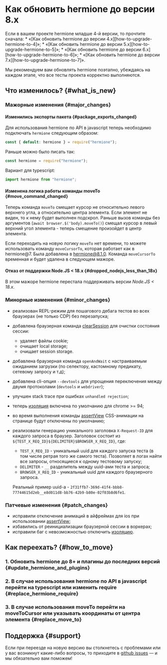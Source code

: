 
# Как обновить hermione до версии 8.x

<Admonition type="warning">
Если в вашем проекте hermione младше 4-й версии, то прочтите сначала:
* «[Как обновить hermione до версии 4.x][how-to-upgrade-hermione-to-4]»;
* «[Как обновить hermione до версии 5.x][how-to-upgrade-hermione-to-5]»;
* «[Как обновить hermione до версии 6.x][how-to-upgrade-hermione-to-6]»;
* «[Как обновить hermione до версии 7.x][how-to-upgrade-hermione-to-7]».

Мы рекомендуем вам обновлять hermione поэтапно, убеждаясь на каждом этапе, что все тесты проекта корректно выполняются.

</Admonition>

## Что изменилось? {#what_is_new}

### Мажорные изменения {#major_changes}

#### Изменились экспорты пакета {#package_exports_changed}

Для использования hermione по API в javascript теперь необходимо подключать `hermione` следующим образом:

```javascript
const { default: hermione } = require("hermione");
```

Раньше можно было писать так:

```javascript
const hermione = require("hermione");
```

Вариант для typescript:

```typescript
import hermione from "hermione";
```

#### Изменена логика работы команды moveTo {#move_command_changed}

Теперь команда `moveTo` смещает курсор не относительно левого верхнего угла, а относительно центра элемента. Если элемент не виден, то к нему будет выполнен подскрол.
Раньше вызов команды без аргументов (`await browser.$('body).moveTo()`) смещал курсор в левый верхний угол элемента - теперь смещение произойдет в центр элемента.

Если переходить на новую логику `moveTo` нет времени, то можете использовать команду `moveCursorTo`, которая работает как в hermione@7. Была добавлена в hermione@8.1.0.
Команда `moveCursorTo` временная и будет удалена в следующем мажоре.

#### Отказ от поддержки Node.JS < 18.x {#dropped_nodejs_less_than_18x}

В этом мажоре hermione перестала поддерживать версии _Node.JS < 18.x_.

### Минорные изменения {#minor_changes}

-   реализован REPL-режим для пошагового дебага тестов во всех браузерах (не только CDP) без перезапуска;
-   добавлена браузерная команда [clearSession][hermione-clear-session] для очистки состояния сессии:
    -   удаляет файлы cookie;
    -   очищает local storage;
    -   очищает session storage.
-   добавлена браузерная команда `openAndWait` с настраиваемым ожиданием загрузки (по селектору, кастомному предикату, сетевому запросу и т.д);
-   добавлена cli-опция `--devtools` для упрощения переключения между двумя протоколами (`devtools` и `webdriver`);
-   улучшен stack trace при ошибках `unhandled rejection`;
-   теперь [изоляция][hermione-isolation] включена по умолчанию для chrome >= 94;
-   во время выполнения команды [assertView][hermione-assert-view] CSS-анимации на странице будут отключены по умолчанию;
-   реализовали генерацию уникального заголовка `X-Request-ID` для каждого запроса в браузер. Заголовок состоит из `${TEST_X_REQ_ID}${DELIMITER}$BROWSER_X_REQ_ID}`, где:

    -   `TEST_X_REQ_ID` - уникальный uuid для каждого запуска теста (в том числе ретрая того же самого теста). Позволяет в логах найти все запросы, относящиеся к одному тестовому запуску;
    -   `DELIMITER` - `__` разделитель между uuid-ами теста и запроса;
    -   `BROWSER_X_REQ_ID` - уникальный uuid для каждого браузерного запроса.

    Реальный пример uuid-а - `2f31ffb7-369d-41f4-bbb8-77744615d2eb__e8d011d8-bb76-42b9-b80e-02f03b8d6fe1`.

### Патчевые изменения {#patch_changes}

-   исправили отключение анимаций в айфреймах для ios при использовании [assertView][hermione-assert-view];
-   избавились от реинициализации браузерной сессии в воркерах;
-   исправили баг с невозможностью отключить [изоляцию][hermione-isolation].

## Как переехать? {#how_to_move}

### 1. Обновить hermione до 8+ и плагины до последних версий {#update_hermione_and_plugins}

### 2. В случае использования hermione по API в javascript перейти на typescript или изменить require {#replace_hermione_require}

### 3. В случае использования moveTo перейти на moveToCursor или указывать координаты от центра элемента {#replace_move_to}

## Поддержка {#support}

Если при переезде на новую версию вы столкнетесь с проблемами или у вас возникнут какие-либо вопросы, то приходите в [github issues][gh-issues] &mdash; и мы обязательно вам поможем!

[how-to-upgrade-hermione-to-4]: ../migrations/how-to-upgrade-hermione-to-4
[how-to-upgrade-hermione-to-5]: ../migrations/how-to-upgrade-hermione-to-5
[how-to-upgrade-hermione-to-6]: ../migrations/how-to-upgrade-hermione-to-6
[how-to-upgrade-hermione-to-7]: ../migrations/how-to-upgrade-hermione-to-7
[prepare-browser]: ../config/prepare-browser
[hermione-clear-session]: https://github.com/gemini-testing/hermione?tab=readme-ov-file#clearsession
[hermione-isolation]: https://github.com/gemini-testing/hermione?tab=readme-ov-file#isolation
[hermione-assert-view]: https://github.com/gemini-testing/hermione?tab=readme-ov-file#assertview
[gh-issues]: https://github.com/gemini-testing/testplane/issues/
